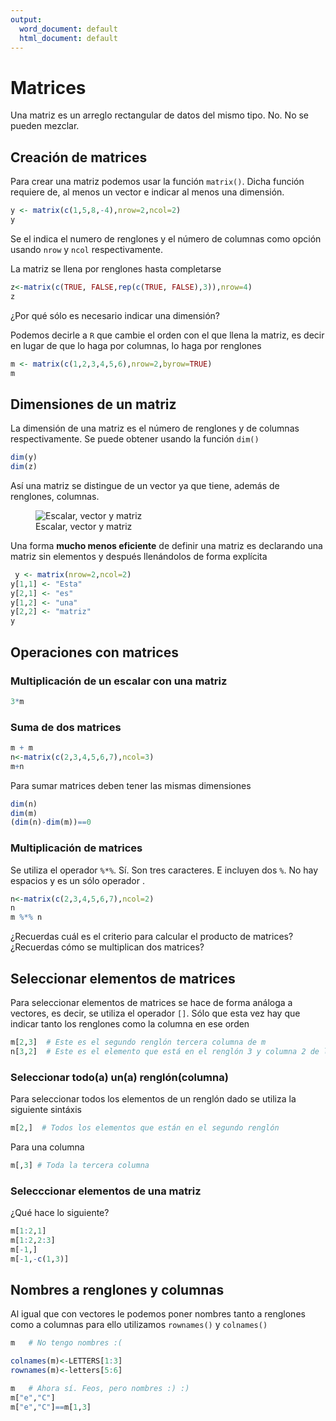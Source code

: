 ```yaml
---
output:
  word_document: default
  html_document: default
---
```

# Matrices

Una matriz es un arreglo rectangular de 
datos del mismo tipo. No. No se pueden mezclar.

## Creación de matrices
Para crear una matriz podemos usar la función `matrix()`. Dicha función requiere de, al menos un vector e indicar al menos una dimensión.

```r
y <- matrix(c(1,5,8,-4),nrow=2,ncol=2)
y
```
Se el indica el numero de renglones y el número de columnas como opción usando `nrow` y `ncol` respectivamente.

La matriz se llena por renglones hasta completarse



```r
z<-matrix(c(TRUE, FALSE,rep(c(TRUE, FALSE),3)),nrow=4)
z
```

¿Por qué sólo es necesario indicar una dimensión?

Podemos decirle a `R` que cambie el orden con el que llena la matriz, es decir en lugar de que lo haga por columnas, lo haga por renglones

```r
m <- matrix(c(1,2,3,4,5,6),nrow=2,byrow=TRUE)
m
```

 
## Dimensiones de un matriz
La dimensión de una matriz es el número de renglones y de columnas respectivamente. Se puede obtener usando
la función `dim()`

```r
dim(y)
dim(z)
```

Así una matriz se distingue de un vector ya que tiene, además de renglones, columnas.

![Escalar, vector y matriz](Escalar_Vector_Matriz.jpeg)

Una forma **mucho menos eficiente** de definir una matriz es declarando una matriz sin elementos y después llenándolos de forma explícita

```r
 y <- matrix(nrow=2,ncol=2)
y[1,1] <- "Esta"
y[2,1] <- "es"
y[1,2] <- "una"
y[2,2] <- "matriz"
y
```

 
 
## Operaciones con matrices

### Multiplicación de un escalar con una matriz


```r
3*m
```

### Suma de dos matrices

```r
m + m
n<-matrix(c(2,3,4,5,6,7),ncol=3)
m+n
```

Para sumar matrices deben tener las mismas dimensiones

```r
dim(n)
dim(m)
(dim(n)-dim(m))==0
```

### Multiplicación de matrices

Se utiliza el operador `%*%`. Sí. Son tres caracteres. E incluyen dos `%`.
No hay espacios y es un sólo operador .

```r
n<-matrix(c(2,3,4,5,6,7),ncol=2)
n
m %*% n 
```

¿Recuerdas cuál es el criterio para calcular el producto de matrices?
¿Recuerdas cómo se multiplican dos matrices?


## Seleccionar elementos de matrices

Para seleccionar elementos de matrices se hace de forma análoga a vectores, es decir, se utiliza el operador `[]`. Sólo que esta vez hay que indicar tanto los renglones como la columna en ese orden

```r
m[2,3]  # Este es el segundo renglón tercera columna de m
n[3,2]  # Este es el elemento que está en el renglón 3 y columna 2 de la matriz n 
```

### Seleccionar todo(a) un(a) renglón(columna)

Para seleccionar todos los elementos de un renglón dado se utiliza la
siguiente sintáxis

```r
m[2,]  # Todos los elementos que están en el segundo renglón
```

Para una columna 

```r
m[,3] # Toda la tercera columna
```

### Selecccionar elementos de una matriz

¿Qué hace lo siguiente?

```r
m[1:2,1]
m[1:2,2:3]
m[-1,]
m[-1,-c(1,3)]
```


## Nombres a renglones y columnas

Al igual que con vectores le podemos poner nombres tanto a renglones como a columnas para ello utilizamos `rownames()` y `colnames()`

```r
m   # No tengo nombres :(
```



```r
colnames(m)<-LETTERS[1:3]
rownames(m)<-letters[5:6]
```

```r
m   # Ahora sí. Feos, pero nombres :) :)
m["e","C"]
m["e","C"]==m[1,3]
```

